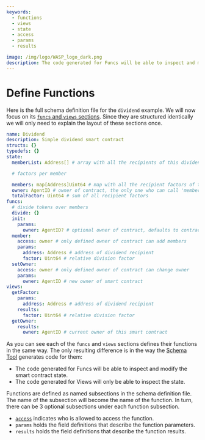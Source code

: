 ```yaml
---
keywords:
  - functions
  - views
  - state
  - access
  - params
  - results

image: /img/logo/WASP_logo_dark.png
description: The code generated for Funcs will be able to inspect and modify the smart contract state, whereas the code generated for Views will only be able to inspect the state.
---
```



# Define Functions

Here is the full schema definition file for the `dividend` example. We will now focus on
its [`funcs` and `views` sections](../../explanations/context.mdx). Since they are structured identically we will only need
to explain the layout of these sections once.

<Tabs groupId="schema" queryString>
<TabItem value="yaml" label="YAML">

```yaml
name: Dividend
description: Simple dividend smart contract
structs: {}
typedefs: {}
state:
  memberList: Address[] # array with all the recipients of this dividend

  # factors per member

  members: map[Address]Uint64 # map with all the recipient factors of this dividend
  owner: AgentID # owner of contract, the only one who can call 'member' func
  totalFactor: Uint64 # sum of all recipient factors
funcs:
  # divide tokens over members
  divide: {}
  init:
    params:
      owner: AgentID? # optional owner of contract, defaults to contract creator
  member:
    access: owner # only defined owner of contract can add members
    params:
      address: Address # address of dividend recipient
      factor: Uint64 # relative division factor
  setOwner:
    access: owner # only defined owner of contract can change owner
    params:
      owner: AgentID # new owner of smart contract
views:
  getFactor:
    params:
      address: Address # address of dividend recipient
    results:
      factor: Uint64 # relative division factor
  getOwner:
    results:
      owner: AgentID # current owner of this smart contract
```

</TabItem>

</Tabs>

As you can see each of the `funcs` and `views` sections defines their functions in the
same way. The only resulting difference is in the way the [Schema Tool](usage.mdx)
generates code for them:

- The code generated for Funcs will be able to inspect and modify the smart contract state.
- The code generated for Views will only be able to inspect the state.

Functions are defined as named subsections in the schema definition file. The name of the
subsection will become the name of the function. In turn, there can be 3 optional
subsections under each function subsection.

- [`access`](access.mdx) indicates who is allowed to access the function.
- `params` holds the field definitions that describe the function parameters.
- `results` holds the field definitions that describe the function results.
